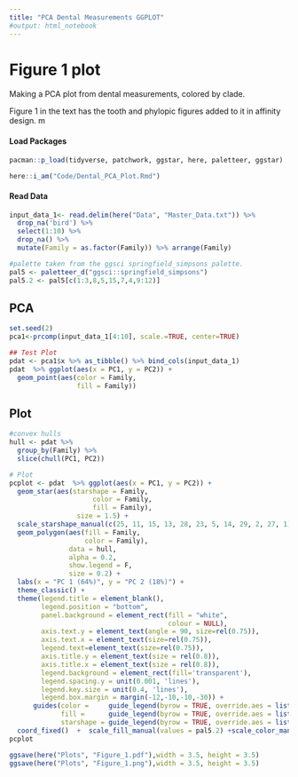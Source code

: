 ```yaml
---
title: "PCA Dental Measurements GGPLOT"
#output: html_notebook
---
```

# Figure 1 plot

Making a PCA plot from dental measurements, colored by clade. 

Figure 1 in the text has the tooth and phylopic figures added to it in affinity design. m

#### Load Packages
```r
pacman::p_load(tidyverse, patchwork, ggstar, here, paletteer, ggstar)

here::i_am("Code/Dental_PCA_Plot.Rmd")
```

#### Read Data
```r
input_data_1<- read.delim(here("Data", "Master_Data.txt")) %>% 
  drop_na('bird') %>% 
  select(1:10) %>% 
  drop_na() %>% 
  mutate(Family = as.factor(Family)) %>% arrange(Family)

#palette taken from the ggsci springfield_simpsons palette. 
pal5 <- paletteer_d("ggsci::springfield_simpsons") 
pal5.2 <- pal5[c(1:3,8,5,15,7,4,9:12)]
```

## PCA  
```r
set.seed(2)
pca1<-prcomp(input_data_1[4:10], scale.=TRUE, center=TRUE)

## Test Plot
pdat <- pca1$x %>% as_tibble() %>% bind_cols(input_data_1)
pdat  %>% ggplot(aes(x = PC1, y = PC2)) +
  geom_point(aes(color = Family,
                 fill = Family))
```


## Plot 

```r
#convex hulls
hull <- pdat %>% 
  group_by(Family) %>% 
  slice(chull(PC1, PC2))

# Plot
pcplot <- pdat  %>% ggplot(aes(x = PC1, y = PC2)) +
  geom_star(aes(starshape = Family,
                     color = Family,
                     fill = Family),
                 size = 1.5) +
  scale_starshape_manual(c(25, 11, 15, 13, 28, 23, 5, 14, 29, 2, 27, 1)) +
  geom_polygon(aes(fill = Family, 
                   color = Family),
               data = hull, 
               alpha = 0.2, 
               show.legend = F,
               size = 0.2) +
  labs(x = "PC 1 (64%)", y = "PC 2 (18%)") +
  theme_classic() +
  theme(legend.title = element_blank(), 
        legend.position = "bottom",
        panel.background = element_rect(fill = "white", 
                                        colour = NULL),
        axis.text.y = element_text(angle = 90, size=rel(0.75)),
        axis.text.x = element_text(size=rel(0.75)),
        legend.text=element_text(size=rel(0.75)),
        axis.title.y = element_text(size = rel(0.8)),
        axis.title.x = element_text(size = rel(0.8)),
        legend.background = element_rect(fill='transparent'),
        legend.spacing.y = unit(0.001, 'lines'),
        legend.key.size = unit(0.4, 'lines'),
        legend.box.margin = margin(-12,-10,-10,-30)) +
      guides(color =     guide_legend(byrow = TRUE, override.aes = list(size = 1.5),  ncol = 4),
             fill =      guide_legend(byrow = TRUE, override.aes = list(size = 1.5),  ncol = 4),
             starshape = guide_legend(byrow = TRUE, override.aes = list(size = 1.5),  ncol = 4)) + 
  coord_fixed()  +  scale_fill_manual(values = pal5.2) +scale_color_manual(values = pal5.2)
pcplot

ggsave(here("Plots", "Figure_1.pdf"),width = 3.5, height = 3.5)
ggsave(here("Plots", "Figure_1.png"),width = 3.5, height = 3.5)
```
